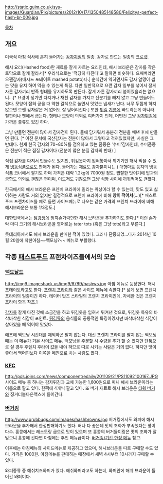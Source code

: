 http://static.guim.co.uk/sys-images/Guardian/Pix/pictures/2012/10/17/1350485148580/Felicitys-perfect-hash-br-006.jpg

[[목차]]
== 개요 ==
미국식 아침 식사에 흔히 들어가는 [[감자]]지짐의 일종. 감자로 만드는 일종의 [[크로켓]].

해시 요리(Hashed food)란 재료를 잘게 자르는 요리인데, 해시 브라운은 감자를 작은 토막으로 잘게 잘라서[* 우리식으로는 '적당히 다진다'고 말하면 비슷하다. 으깨버리면 으깬감자(매시드 포테이토 mashed potato)다.] 순식간에 익히면서도 감자 알맹이 씹는 맛을 유지 하여 먹을 수 있는게 특징. 다만 일반적으로 으깬 감자 일부를 섞어서 잘게 자른 감자끼리 반죽 형태를 유지하도록 만든다. 잘게 자른 감자끼리 붙어있을리는 없으니...[* 요령이 생기면 다지거나 채친 감자를 가지고 전분기를 빼지 않고 그냥 만들어도 된다. 모양이 잡혀 굳을 때 약한 갈색으로 눌면서 맛있는 냄새가 난다. 너무 두껍게 하지 않으면 으깬 감자같은 거 없어도 잘 덩어리진다.] 또한 [[튀김]] [[기름]]에 빠트리는게 아니라 철판이나 팬에서 굽는다. 형태나 모양이 의외로 여러가지 인데, 어떤건 그냥 [[감자튀김]]에 가까운 종류도 있긴 하다.

그냥 만들면 전분이 많아서 감자전이 된다. 물에 담가둬서 충분히 전분을 빼낸 후에 만들면 된다. [* 이전 문서에 국산감자는 전분이 많아서 그렇다고 적혀있었지만, 사실은 그 반대다. 현재 한국 감자의 70~80%를 점유하고 있는 품종은 '수미'감자인데, 수미품종은 전분이 적은 점질 감자이다 (전분이 많은 분질 감자의 반대) ]

직접 감자를 다져서 만들수도 있지만, 튀김옷까지 입혀놓아서 튀기기만 해서 먹을 수 있게 [[냉동식품]]으로도 판매가 된다. 들어가는 재료도 감자뿐이니(...) 대형마트 등지의 냉동식품 코너에서 팔기도 하며 가격은 대략 1.2kg에 7000원 정도. 짭잘한 맛이기에 밥과의 궁합도 의외로 괜찮은 편이며, 이도저도 귀찮으면 그냥 식빵 사이에 끼워먹어도 괜찮다. 

한국에서의 해시 브라운은 프렌치 프라이에 밀리는 위상이라 할 수 있는데, 맛도 있고 싫어하는 사람도 거의 없지만 결정적으로 프렌치 프라이에 비해 '''양이 적어서'''(...)[* 패스트푸드 프랜차이즈를 예로 들면 사이드메뉴로 나오는 같은 가격의 프렌치 프라이에 비해 해시브라운은 보통 1/3정도.]

대한민국에서는 [[닭강정]]에 엄지손가락만한 해시 브라운을 추가하기도 한다.[* 이런 손가락 마디 크기의 해시브라운을 영어로는 tater tots (혹은 그냥 tots)라고 부른다.]

롯데리아에서도 해시 브라운을 판매한 적이 있었다. 그러나 단종되었...다가 2014년 10월 20일에 착한아침~~맥모닝?~~ 메뉴로 부활했다.

== 각종 [[패스트푸드]] 프랜차이즈들에서의 모습 ==
=== [[맥도날드]] ===
http://img9.imageshack.us/img9/8789/hashws.jpg
아침 메뉴로 등장한다. 해시 포테이토라고도 한다. [[프렌치 프라이]]와 같은 사이드 메뉴에 속한다.[* 넓게 보면 프렌치 프라이의 일종이긴 하다. 테이터 탓즈 스타일의 프렌치 프라이인데, 자세한 것은 프렌치 프라이 항목 참조.]

[[감자]]를 잘게 다진 것에 소금간을 하고 튀김옷을 입혀서 튀겨낸 것으로, 튀김옷 특유의 바삭바삭한 식감이 포인트. [[튀김]]류의 음식들의 공통적인 특징이겠지만 바삭바삭한 식감이 살아있을 때 먹어야 맛있다.

애초에 맥모닝 시간대를 제외하곤 팔지 않는다. 대신 프렌치 프라이를 팔지 않는 맥모닝 때는 이 메뉴가 기본 사이드 메뉴. 맥모닝을 주문할 시 수량을 추가 할 순 있지만 단품으로 살 경우 후렌치 후라이 값을 내야 하므로 따로 시키는 사람은 거의 없다. 하지만 맛이 좋아서 맥머핀보다 이쪽을 메인으로 치는 사람도 많다.

=== [[KFC]] ===
http://pds.joins.com/news/component/edaily/201109/21/PS11092100167.JPG
사이드 메뉴 중 하나는 감자튀김과 교체 가능한 1,600원으로 미니 해시 브라운이라는 이름으로 팔고 있다. 한팩에 4개씩 팔고 있다. 또 버거 재료로 해시 브라운은 [[타워 버거]]와 징거더블다운맥스에 들어간다.

=== [[버거킹]] ===
http://www.grubbugs.com/images/hashbrowns.jpg
버거킹에서도 와퍼에 해시 브라운을 추가해서 한정판매하기도 했다. 허나 다 좋은데 맛의 조화가 부족했다는 평이 다수. 홍콩에서는 레스토랑 급으로 맛이 있으며 또 홍콩의 버거들이랑은 맛의 조화가 잘 맞으니 홍콩에 간다면 아침에는 추천 메뉴급이다. [[버거킹/기간 한정 메뉴]] 참고.

이후에는 아침메뉴의 사이드메뉴로 제공하고 있으며, 해시브라운을 따로 구매할 수도 있다. 가격은 1000원. 아침메뉴를 판매하는 매장에서 새벽 4시부터 10시까지 구매할 수 있다.

와퍼종류 중 해쉬치즈와퍼가 있다. 해쉬와퍼라고도 하는데, 와퍼안에 해쉬 브라운이 들어간 와퍼이다.
